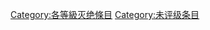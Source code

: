 {{Articles by Quality| topic=灭绝|project=灭绝|format=toc}}
{{Wikipedia category}}
{{emptycat}}
[[Category:各等級灭绝條目|Category:各等級灭绝條目]]
[[Category:未评级条目‎|Category:未评级条目‎]]